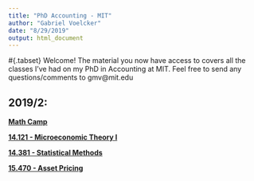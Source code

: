 ```yaml
---
title: "PhD Accounting - MIT"
author: "Gabriel Voelcker"
date: "8/29/2019"
output: html_document
---
```

#{.tabset}
Welcome! The material you now have access to covers all the classes I've had on my PhD in Accounting at MIT. Feel free to send any questions/comments to gmv@mit.edu

## 2019/2:

[**Math Camp**](https://gabrielvoelcker.netlify.com/mit/Math-Camp)

[**14.121 - Microeconomic Theory I**](https://gabrielvoelcker.netlify.com/mit/14.121-microeconomic-theory-i)

[**14.381 - Statistical Methods**](https://gabrielvoelcker.netlify.com/mit/14.381-statistical-methods)

[**15.470 - Asset Pricing**](https://gabrielvoelcker.netlify.com/mit/15.470-asset-pricing)




